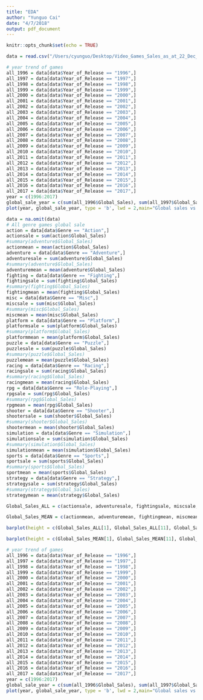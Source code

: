 ```yaml
---
title: "EDA"
author: "Yunguo Cai"
date: "4/7/2018"
output: pdf_document
---
```


```r
knitr::opts_chunk$set(echo = TRUE)
```

```r
data = read.csv("/Users/cyunguo/Desktop/Video_Games_Sales_as_at_22_Dec_2016.csv")

```

```r
# year trend of games
all_1996 = data[data$Year_of_Release == "1996",]
all_1997 = data[data$Year_of_Release == "1997",]
all_1998 = data[data$Year_of_Release == "1998",]
all_1999 = data[data$Year_of_Release == "1999",]
all_2000 = data[data$Year_of_Release == "2000",]
all_2001 = data[data$Year_of_Release == "2001",]
all_2002 = data[data$Year_of_Release == "2002",]
all_2003 = data[data$Year_of_Release == "2003",]
all_2004 = data[data$Year_of_Release == "2004",]
all_2005 = data[data$Year_of_Release == "2005",]
all_2006 = data[data$Year_of_Release == "2006",]
all_2007 = data[data$Year_of_Release == "2007",]
all_2008 = data[data$Year_of_Release == "2008",]
all_2009 = data[data$Year_of_Release == "2009",]
all_2010 = data[data$Year_of_Release == "2010",]
all_2011 = data[data$Year_of_Release == "2011",]
all_2012 = data[data$Year_of_Release == "2012",]
all_2013 = data[data$Year_of_Release == "2013",]
all_2014 = data[data$Year_of_Release == "2014",]
all_2015 = data[data$Year_of_Release == "2015",]
all_2016 = data[data$Year_of_Release == "2016",]
all_2017 = data[data$Year_of_Release == "2017",]
year = c(1996:2017)
global_sale_year = c(sum(all_1996$Global_Sales), sum(all_1997$Global_Sales), sum(all_1998$Global_Sales), sum(all_1999$Global_Sales), sum(all_2000$Global_Sales), sum(all_2001$Global_Sales), sum(all_2002$Global_Sales), sum(all_2003$Global_Sales), sum(all_2004$Global_Sales), sum(all_2005$Global_Sales), sum(all_2006$Global_Sales), sum(all_2007$Global_Sales), sum(all_2008$Global_Sales), sum(all_2009$Global_Sales), sum(all_2010$Global_Sales), sum(all_2011$Global_Sales), sum(all_2012$Global_Sales), sum(all_2013$Global_Sales), sum(all_2014$Global_Sales), sum(all_2015$Global_Sales), sum(all_2016$Global_Sales), sum(all_2017$Global_Sales))
plot(year, global_sale_year, type = 'b', lwd = 2,main="Global sales vs. Year",cex.axis = 1.5,cex.lab = 1.5,cex.main = 2)
```

```r
data = na.omit(data)
# All genre games global sale
action = data[data$Genre == "Action",]
actionsale = sum(action$Global_Sales)
#summary(adventure$Global_Sales)
actionmean = mean(action$Global_Sales)
adventure = data[data$Genre == "Adventure",]
adventuresale = sum(adventure$Global_Sales)
#summary(adventure$Global_Sales)
adventuremean = mean(adventure$Global_Sales)
fighting = data[data$Genre == "Fighting",]
fightingsale = sum(fighting$Global_Sales)
#summary(fighting$Global_Sales)
fightingmean = mean(fighting$Global_Sales)
misc = data[data$Genre == "Misc",]
miscsale = sum(misc$Global_Sales)
#summary(misc$Global_Sales)
miscmean = mean(misc$Global_Sales)
platform = data[data$Genre == "Platform",]
platformsale = sum(platform$Global_Sales)
#summary(platform$Global_Sales)
platformmean = mean(platform$Global_Sales)
puzzle = data[data$Genre == "Puzzle",]
puzzlesale = sum(puzzle$Global_Sales)
#summary(puzzle$Global_Sales)
puzzlemean = mean(puzzle$Global_Sales)
racing = data[data$Genre == "Racing",]
racingsale = sum(racing$Global_Sales)
#summary(racing$Global_Sales)
racingmean = mean(racing$Global_Sales)
rpg = data[data$Genre == "Role-Playing",]
rpgsale = sum(rpg$Global_Sales)
#summary(rpg$Global_Sales)
rpgmean = mean(rpg$Global_Sales)
shooter = data[data$Genre == "Shooter",]
shootersale = sum(shooter$Global_Sales)
#summary(shooter$Global_Sales)
shootermean = mean(shooter$Global_Sales)
simulation = data[data$Genre == "Simulation",]
simulationsale = sum(simulation$Global_Sales)
#summary(simulation$Global_Sales)
simulationmean = mean(simulation$Global_Sales)
sports = data[data$Genre == "Sports",]
sportsale = sum(sports$Global_Sales)
#summary(sports$Global_Sales)
sportmean = mean(sports$Global_Sales)
strategy = data[data$Genre == "Strategy",]
strategysale = sum(strategy$Global_Sales)
#summary(strategy$Global_Sales)
strategymean = mean(strategy$Global_Sales)

```


```r
Global_Sales_ALL = c(actionsale, adventuresale, fightingsale, miscsale, platformsale, puzzlesale, racingsale, rpgsale, shootersale, simulationsale, sportsale, strategysale)

Global_Sales_MEAN = c(actionmean, adventuremean, fightingmean, miscmean, platformmean, puzzlemean, racingmean, rpgmean, shootermean, simulationmean, sportmean, strategymean)

barplot(height = c(Global_Sales_ALL[1], Global_Sales_ALL[11], Global_Sales_ALL[9], Global_Sales_ALL[8], Global_Sales_ALL[7], Global_Sales_ALL[5], Global_Sales_ALL[4], Global_Sales_ALL[3], Global_Sales_ALL[10], Global_Sales_ALL[2], Global_Sales_ALL[6], Global_Sales_ALL[12]),names = c("action", "sport", "shoot", "rpg", "race", "platf", "misc", "fight", "sim", "adven", "puzz", "strat"),main="Global sales vs. Genre",cex.axis = 1.5,cex.lab = 1.5,cex.main = 2)

barplot(height = c(Global_Sales_MEAN[1], Global_Sales_MEAN[11], Global_Sales_MEAN[9], Global_Sales_MEAN[8], Global_Sales_MEAN[7], Global_Sales_MEAN[5], Global_Sales_MEAN[4], Global_Sales_MEAN[3], Global_Sales_MEAN[10], Global_Sales_MEAN[2], Global_Sales_MEAN[6], Global_Sales_MEAN[12]),names = c("action", "sport", "shoot", "rpg", "race", "platf", "misc", "fight", "sim", "adven", "puzz", "strat"),main="Mean Global sales vs. Genre",cex.axis = 1.5,cex.lab = 1.5,cex.main = 2)
```
```r
# year trend of games
all_1996 = data[data$Year_of_Release == "1996",]
all_1997 = data[data$Year_of_Release == "1997",]
all_1998 = data[data$Year_of_Release == "1998",]
all_1999 = data[data$Year_of_Release == "1999",]
all_2000 = data[data$Year_of_Release == "2000",]
all_2001 = data[data$Year_of_Release == "2001",]
all_2002 = data[data$Year_of_Release == "2002",]
all_2003 = data[data$Year_of_Release == "2003",]
all_2004 = data[data$Year_of_Release == "2004",]
all_2005 = data[data$Year_of_Release == "2005",]
all_2006 = data[data$Year_of_Release == "2006",]
all_2007 = data[data$Year_of_Release == "2007",]
all_2008 = data[data$Year_of_Release == "2008",]
all_2009 = data[data$Year_of_Release == "2009",]
all_2010 = data[data$Year_of_Release == "2010",]
all_2011 = data[data$Year_of_Release == "2011",]
all_2012 = data[data$Year_of_Release == "2012",]
all_2013 = data[data$Year_of_Release == "2013",]
all_2014 = data[data$Year_of_Release == "2014",]
all_2015 = data[data$Year_of_Release == "2015",]
all_2016 = data[data$Year_of_Release == "2016",]
all_2017 = data[data$Year_of_Release == "2017",]
year = c(1996:2017)
global_sale_year = c(sum(all_1996$Global_Sales), sum(all_1997$Global_Sales), sum(all_1998$Global_Sales), sum(all_1999$Global_Sales), sum(all_2000$Global_Sales), sum(all_2001$Global_Sales), sum(all_2002$Global_Sales), sum(all_2003$Global_Sales), sum(all_2004$Global_Sales), sum(all_2005$Global_Sales), sum(all_2006$Global_Sales), sum(all_2007$Global_Sales), sum(all_2008$Global_Sales), sum(all_2009$Global_Sales), sum(all_2010$Global_Sales), sum(all_2011$Global_Sales), sum(all_2012$Global_Sales), sum(all_2013$Global_Sales), sum(all_2014$Global_Sales), sum(all_2015$Global_Sales), sum(all_2016$Global_Sales), sum(all_2017$Global_Sales))
plot(year, global_sale_year, type = 'b', lwd = 2,main="Global sales vs. Year")
```

